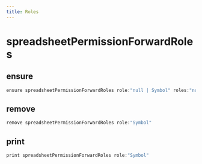 ```yaml
---
title: Roles
---
```


# spreadsheetPermissionForwardRoles

## ensure

```js filename="Terminal" copy
ensure spreadsheetPermissionForwardRoles role:"null | Symbol" roles:"null | @empty | Role1, Role2, ..."
```


## remove

```js filename="Terminal" copy
remove spreadsheetPermissionForwardRoles role:"Symbol"
```


## print

```js filename="Terminal" copy
print spreadsheetPermissionForwardRoles role:"Symbol"
```


